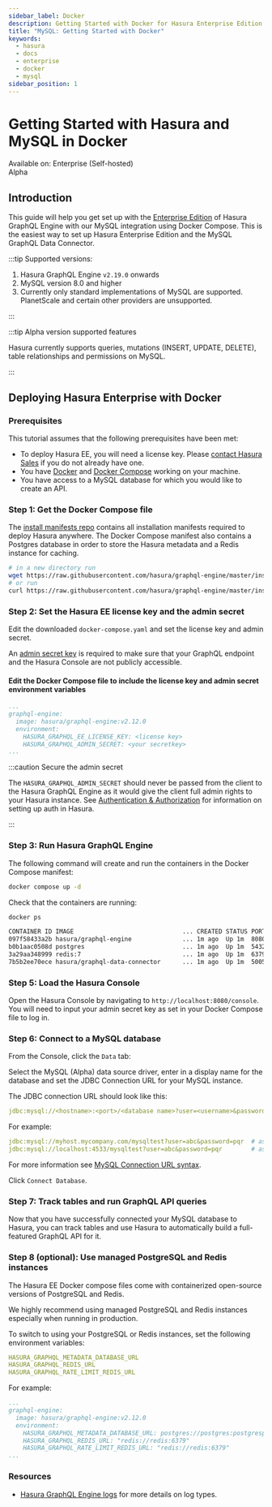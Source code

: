 ```yaml
---
sidebar_label: Docker
description: Getting Started with Docker for Hasura Enterprise Edition
title: "MySQL: Getting Started with Docker"
keywords:
  - hasura
  - docs
  - enterprise
  - docker
  - mysql
sidebar_position: 1
---
```



# Getting Started with Hasura and MySQL in Docker

<div className="badge-container">
  <div className="badge badge--primary heading-badge">Available on: Enterprise (Self-hosted)</div>
  <div className="badge badge-gray heading-badge">Alpha</div>
</div>

## Introduction

This guide will help you get set up with the [Enterprise Edition](/enterprise/index.mdx) of Hasura GraphQL Engine with
our MySQL integration using Docker Compose. This is the easiest way to set up Hasura Enterprise Edition and the
MySQL GraphQL Data Connector.

:::tip Supported versions:

1.  Hasura GraphQL Engine `v2.19.0` onwards
2.  MySQL version 8.0 and higher
3.  Currently only standard implementations of MySQL are supported. PlanetScale and certain other providers are
unsupported.

:::

:::tip Alpha version supported features

Hasura currently supports queries, mutations (INSERT, UPDATE, DELETE), table relationships and permissions on MySQL.

:::

## Deploying Hasura Enterprise with Docker

### Prerequisites

This tutorial assumes that the following prerequisites have been met:

- To deploy Hasura EE, you will need a license key. Please [contact Hasura Sales](mailto:sales@hasura.io) if you do not
  already have one.
- You have [Docker](https://docs.docker.com/install/) and [Docker Compose](https://docs.docker.com/compose/install/)
  working on your machine.
- You have access to a MySQL database for which you would like to create an API.


### Step 1: Get the Docker Compose file

The [install manifests repo](https://github.com/hasura/graphql-engine/tree/master/install-manifests) contains all
installation manifests required to deploy Hasura anywhere. The Docker Compose manifest also contains a Postgres
database in order to store the Hasura metadata and a Redis instance for caching.

```bash
# in a new directory run
wget https://raw.githubusercontent.com/hasura/graphql-engine/master/install-manifests/enterprise/mysql/docker-compose.yaml
# or run
curl https://raw.githubusercontent.com/hasura/graphql-engine/master/install-manifests/enterprise/mysql/docker-compose.yaml -o docker-compose.yaml
```

### Step 2: Set the Hasura EE license key and the admin secret

Edit the downloaded `docker-compose.yaml` and set the license key and admin secret.

An [admin secret key](/deployment/securing-graphql-endpoint.mdx) is required to make sure that your GraphQL endpoint
and the Hasura Console are not publicly accessible.

#### Edit the Docker Compose file to include the license key and admin secret environment variables

```yaml {5-6}
...
graphql-engine:
  image: hasura/graphql-engine:v2.12.0
  environment:
    HASURA_GRAPHQL_EE_LICENSE_KEY: <license key>
    HASURA_GRAPHQL_ADMIN_SECRET: <your secretkey>
...
```

:::caution Secure the admin secret

The `HASURA_GRAPHQL_ADMIN_SECRET` should never be passed from the client to the Hasura GraphQL Engine as it would give
the client full admin rights to your Hasura instance. See [Authentication & Authorization](/auth/index.mdx) for
information on setting up auth in Hasura.

:::

### Step 3: Run Hasura GraphQL Engine

The following command will create and run the containers in the Docker Compose manifest:

```bash
docker compose up -d
```

Check that the containers are running:

```bash
docker ps

CONTAINER ID IMAGE                              ... CREATED STATUS PORTS          ...
097f58433a2b hasura/graphql-engine              ... 1m ago  Up 1m  8080->8080/tcp ...
b0b1aac0508d postgres                           ... 1m ago  Up 1m  5432/tcp ...
3a29aa348999 redis:7                            ... 1m ago  Up 1m  6379/tcp ...
7b5b2ee70ece hasura/graphql-data-connector      ... 1m ago  Up 1m  5005/tcp ..
```

### Step 5: Load the Hasura Console

Open the Hasura Console by navigating to `http://localhost:8080/console`. You will need to input your admin secret
key as set in your Docker Compose file to log in.

### Step 6: Connect to a MySQL database 

From the Console, click the `Data` tab:

<Thumbnail src="/img/getting-started/connect-db-console.png" alt="Connect database" width="1000px" />

Select the MySQL (Alpha) data source driver, enter in a display name for the database and set the JDBC Connection
URL for your MySQL instance.

The JDBC connection URL should look like this:

```yaml {4-6}
jdbc:mysql://<hostname>:<port>/<database name>?user=<username>&password=<password>
```

For example:
```yaml {4-6}
jdbc:mysql://myhost.mycompany.com/mysqltest?user=abc&password=pqr  # assuming the default port 3306
jdbc:mysql://localhost:4533/mysqltest?user=abc&password=pqr        # assuming MySQL is running on port 4533
```

For more information see [MySQL Connection URL syntax](https://dev.mysql.com/doc/connector-j/8.0/en/connector-j-reference-jdbc-url-format.html).


Click `Connect Database`.

### Step 7: Track tables and run GraphQL API queries

Now that you have successfully connected your MySQL database to Hasura, you can track tables and use Hasura to
automatically build a full-featured GraphQL API for it.

### Step 8 (optional): Use managed PostgreSQL and Redis instances

The Hasura EE Docker compose files come with containerized open-source versions of PostgreSQL and Redis.

We highly recommend using managed PostgreSQL and Redis instances especially when running in production.

To switch to using your PostgreSQL or Redis instances, set the following environment variables:

```yaml {4-6}
HASURA_GRAPHQL_METADATA_DATABASE_URL
HASURA_GRAPHQL_REDIS_URL
HASURA_GRAPHQL_RATE_LIMIT_REDIS_URL
```
For example:

```yaml {5-7}
...
graphql-engine:
  image: hasura/graphql-engine:v2.12.0
  environment:
    HASURA_GRAPHQL_METADATA_DATABASE_URL: postgres://postgres:postgrespassword@postgres:5432/postgres
    HASURA_GRAPHQL_REDIS_URL: "redis://redis:6379"
    HASURA_GRAPHQL_RATE_LIMIT_REDIS_URL: "redis://redis:6379"
...
```

### Resources

- [Hasura GraphQL Engine logs](/deployment/logging.mdx) for more details on log types.
